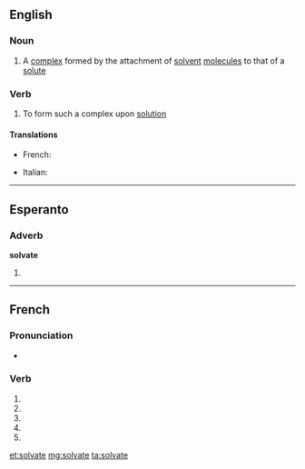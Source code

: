 {{also|solvaté}}
==English==

===Noun===
{{en-noun}}

# {{chemistry}} A [[complex]] formed by the attachment of [[solvent]] [[molecule]]s to that of a [[solute]]

===Verb===
{{en-verb|solvat|ing}}

# {{chemistry}} To form such a complex upon [[solution]]

====Translations====
{{trans-top}}
* French: {{t-|fr|solvater}}
{{trans-mid}}
* Italian: {{t-|it|solvatare}}
{{trans-bottom}}

----

==Esperanto==

===Adverb===
'''solvate'''

# {{eo-form of|solv|ate}}

----

==French==

===Pronunciation===
* {{homophones|solvatent|solvates}}

===Verb===
{{fr-verb form}}

# {{conjugation of|solvater||1|s|pres|ind|lang=fr}}
# {{conjugation of|solvater||3|s|pres|ind|lang=fr}}
# {{conjugation of|solvater||1|s|pres|sub|lang=fr}}
# {{conjugation of|solvater||3|s|pres|sub|lang=fr}}
# {{conjugation of|solvater||2|s|imp|lang=fr}}

[[et:solvate]]
[[mg:solvate]]
[[ta:solvate]]